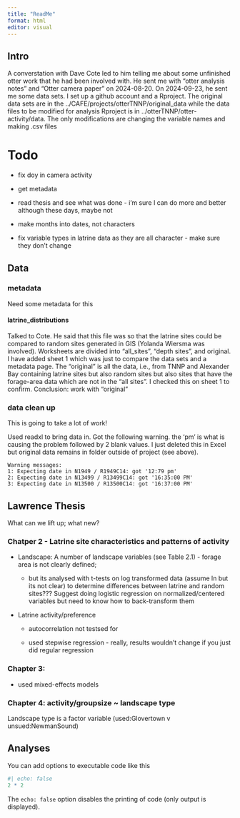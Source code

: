 ```yaml
---
title: "ReadMe"
format: html
editor: visual
---
```


## Intro

A converstation with Dave Cote led to him telling me about some unfinished otter work that he had been involved with. He sent me with "otter analysis notes" and "Otter camera paper" on 2024-08-20. On 2024-09-23, he sent me some data sets. I set up a github account and a Rproject. The original data sets are in the ../CAFE/projects/otterTNNP/original_data while the data files to be modified for analysis Rproject is in ../otterTNNP/otter-activity/data. The only modifications are changing the variable names and making .csv files

# Todo

-   fix doy in camera activity

-   get metadata

-   read thesis and see what was done - i'm sure I can do more and better although these days, maybe not

-   make months into dates, not characters

-   fix variable types in latrine data as they are all character - make sure they don't change

## Data

### metadata

Need some metadata for this

#### latrine_distributions

Talked to Cote. He said that this file was so that the latrine sites could be compared to random sites generated in GIS (Yolanda Wiersma was involved). Worksheets are divided into "all_sites", "depth sites", and original. I have added sheet 1 which was just to compare the data sets and a metadata page. The "original" is all the data, i.e., from TNNP and Alexander Bay containing latrine sites but also random sites but also sites that have the forage-area data which are not in the "all sites". I checked this on sheet 1 to confirm. Conclusion: work with "original"

### data clean up

This is going to take a lot of work!

Used readxl to bring data in. Got the following warning. the 'pm' is what is causing the problem followed by 2 blank values. I just deleted this in Excel but original data remains in folder outside of project (see above).

```         
Warning messages:
1: Expecting date in N1949 / R1949C14: got '12:79 pm'  
2: Expecting date in N13499 / R13499C14: got '16:35:00 PM'  
3: Expecting date in N13500 / R13500C14: got '16:37:00 PM' 
```

## Lawrence Thesis

What can we lift up; what new?

### Chatper 2 - Latrine site characteristics and patterns of activity

-   Landscape: A number of landscape variables (see Table 2.1) - forage area is not clearly defined;

    -   but its analysed with t-tests on log transformed data (assume ln but its not clear) to determine differences between latrine and random sites??? Suggest doing logistic regression on normalized/centered variables but need to know how to back-transform them

-   Latrine activity/preference

    -   autocorrelation not testsed for

    -   used stepwise regression - really, results wouldn't change if you just did regular regression

### Chapter 3:

-   used mixed-effects models

### Chapter 4: activity/groupsize \~ landscape type

Landscape type is a factor variable (used:Glovertown v unsued:NewmanSound)

## Analyses

You can add options to executable code like this

```r
#| echo: false
2 * 2
```

The `echo: false` option disables the printing of code (only output is displayed).
